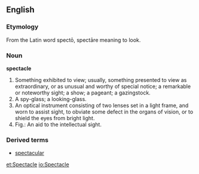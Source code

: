 ==English==

===Etymology===

From the Latin word spectō, spectāre meaning to look.

===Noun===
'''spectacle'''

#Something exhibited to view; usually, something presented to view as extraordinary, or as unusual and worthy of special notice; a remarkable or noteworthy sight; a show; a pageant; a gazingstock.
#A spy-glass; a looking-glass.
#An optical instrument consisting of two lenses set in a light frame, and worn to assist sight, to obviate some defect in the organs of vision, or to shield the eyes from bright light.
#Fig.: An aid to the intellectual sight.

===Derived terms===
*[[spectacular]]

[[et:Spectacle]]
[[io:Spectacle]]